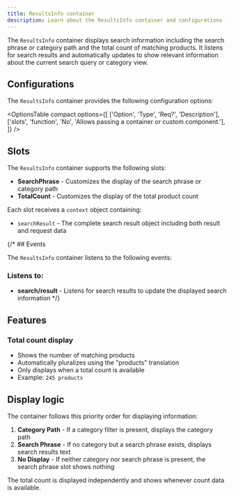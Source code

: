 ```yaml
---
title: ResultsInfo container
description: Learn about the ResultsInfo container and configurations for the Product Discovery drop-in component.
---
```



The `ResultsInfo` container displays search information including the search phrase or category path and the total count of matching products. It listens for search results and automatically updates to show relevant information about the current search query or category view.

## Configurations

The `ResultsInfo` container provides the following configuration options:

<OptionsTable
  compact
  options={[
    ['Option', 'Type', 'Req?', 'Description'],
    ['slots', 'function', 'No', 'Allows passing a container or custom component.'],
  ]}
/>

## Slots

The `ResultsInfo` container supports the following slots:

* **SearchPhrase** - Customizes the display of the search phrase or category path
* **TotalCount** - Customizes the display of the total product count

Each slot receives a `context` object containing:
- `searchResult` - The complete search result object including both result and request data

{/* ## Events

The `ResultsInfo` container listens to the following events:

### Listens to:
* **search/result** - Listens for search results to update the displayed search information */}

## Features

### Total count display

- Shows the number of matching products
- Automatically pluralizes using the "products" translation
- Only displays when a total count is available
- Example: `245 products`

## Display logic

The container follows this priority order for displaying information:

1. **Category Path** - If a category filter is present, displays the category path
2. **Search Phrase** - If no category but a search phrase exists, displays search results text
3. **No Display** - If neither category nor search phrase is present, the search phrase slot shows nothing

The total count is displayed independently and shows whenever count data is available.